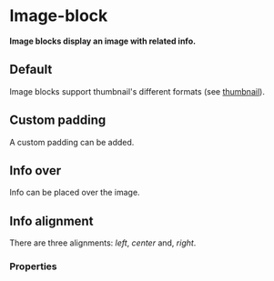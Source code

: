 # Image-block

**Image blocks display an image with related info.**

## Default

Image blocks support thumbnail's different formats (see [thumbnail](/thumbnail)).

<DemoBlock demo="default" withThemeSwitcher />

## Custom padding

A custom padding can be added.

<DemoBlock demo="image-block-padding" />

## Info over

Info can be placed over the image.

<DemoBlock demo="image-block-over" withThemeSwitcher />

## Info alignment

There are three alignments: _left_, _center_ and, _right_.

<DemoBlock demo="image-block-alignment" withThemeSwitcher />

### Properties

<PropTable component="ImageBlock" />
